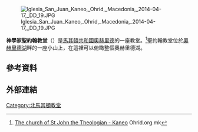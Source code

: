 [[File:Iglesia_San_Juan_Kaneo,_Ohrid,_Macedonia,_2014-04-17,_DD_19.JPG|right]]

'''神學家聖約翰教堂'''（{{lang-mk|Свети Јован Канео}}）是[[馬其頓共和國|馬其頓共和國]][[奧赫里德|奧赫里德]]的一座教堂。<ref>[http://www.ohrid.org.mk/eng/crkvi/kaneo.htm The church of St John the Theologian - Kaneo] {{Wayback|url=http://www.ohrid.org.mk/eng/crkvi/kaneo.htm |date=20120205212109 }} Ohrid.org.mk</ref>聖約翰教堂位於[[奧赫里德湖|奧赫里德湖]]畔的一座小山上，在這裡可以俯瞰整個奧赫里德湖。

==參考資料==
{{Reflist}}

==外部連結==
{{Commons category|St. John Kaneo Church}}

{{coord|41|6|39.91|N|20|47|19.17|E|type:landmark_region:MK|display=title}}

[[Category:北馬其頓教堂|Category:北馬其頓教堂]]
